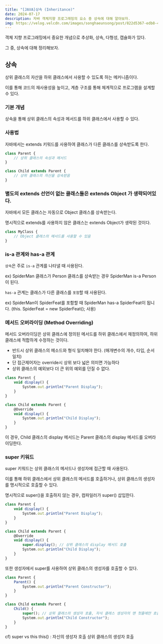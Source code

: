 ```yaml
---
title: "[JAVA]상속 (Inheritance)"
date: 2024-07-17
description: 자바 객체지향 프로그래밍의 요소 중 상속에 대해 알아보자.
img: https://velog.velcdn.com/images/songhaeunsong/post/822d5367-edb8-498a-a02a-ece6b580e565/image.png
---
```



객체 지향 프로그래밍에서 중요한 개념으로 추상화, 상속, 다형성, 캡슐화가 있다. 

그 중, 상속에 대해 정리해보자.

## 상속

상위 클래스의 자산을 하위 클래스에서 사용할 수 있도록 하는 메커니즘이다. 

이를 통해 코드의 재사용성을 높이고, 계층 구조를 통해 체계적으로 프로그램을 설계할 수 있다.

### 기본 개념
상속을 통해 상위 클래스의 속성과 메서드를 하위 클래스에서 사용할 수 있다. 

### 사용법
자바에서는 extends 키워드를 사용하여 클래스가 다른 클래스를 상속받도록 한다.

```js
class Parent {
    // 상위 클래스의 속성과 메서드
}

class Child extends Parent {
    // 상위 클래스의 자산을 상속받음
}
```

### 별도의 extends 선언이 없는 클래스들은 extends Object 가 생략되어있다.

자바에서 모든 클래스는 자동으로 Object 클래스를 상속받는다. 

명시적으로 extends를 사용하지 않은 클래스는 extends Object가 생략된 것이다.

```js
class MyClass {
    // Object 클래스의 메서드를 사용할 수 있음
}
```


### is-a 관계와 has-a 관계

`상속`은 주로 `is-a` 관계를 나타낼 때 사용된다. 

ex) SpiderMan 클래스가 Person 클래스를 상속받는 경우 SpiderMan is-a Person이 된다.

`has-a` 관계는 클래스가 다른 클래스를 `포함`할 때 사용된다. 

ex) SpiderMan이 SpiderFeat를 포함할 때 SpiderMan has-a SpiderFeat이 됩니다.
(this. SpiderFeat = new SpiderFeat(); 사용)

### 메서드 오버라이딩 (Method Overriding)
메서드 오버라이딩은 상위 클래스에 정의된 메서드를 하위 클래스에서 재정의하여, 하위 클래스에 적합하게 수정하는 것이다.

   - 반드시 상위 클래스의 메소드와 형식 일치해야 한다. (매개변수의 개수, 타입, 순서 일치)
   - 단 접근제어자는 override시 상위 보다 넓은 의미면 가능하다
   - 상위 클래스의 예외보다 더 큰 위의 예외를 던질 수 없다.



```js
class Parent {
    void display() {
        System.out.println("Parent Display");
    }
}

class Child extends Parent {
    @Override
    void display() {
        System.out.println("Child Display");
    }
}
```

이 경우, Child 클래스의 display 메서드는 Parent 클래스의 display 메서드를 오버라이딩한다.


### super 키워드
super 키워드는 상위 클래스의 메서드나 생성자에 접근할 때 사용된다. 

이를 통해 하위 클래스에서 상위 클래스의 메서드를 호출하거나, 상위 클래스의 생성자를 명시적으로 호출할 수 있다.

명시적으로 super()을 호출하지 않는 경우, 컴파일러가 super() 삽입한다.

```js
class Parent {
    void display() {
        System.out.println("Parent Display");
    }
}

class Child extends Parent {
    @Override
    void display() {
        super.display(); // 상위 클래스의 display 메서드 호출
        System.out.println("Child Display");
    }
}
```

또한 생성자에서 super를 사용하여 상위 클래스의 생성자를 호출할 수 있다.

```js
class Parent {
    Parent() {
        System.out.println("Parent Constructor");
    }
}

class Child extends Parent {
    Child() {
        super(); // 상위 클래스의 생성자 호출, 자식 클래스 생성자의 맨 첫줄에만 호출가능, this()와 중복 작성 불가능
        System.out.println("Child Constructor");
    }
}
```

cf)
super vs this
this() : 자신의 생성자 호출
상위 클래스의 생성자 호출


